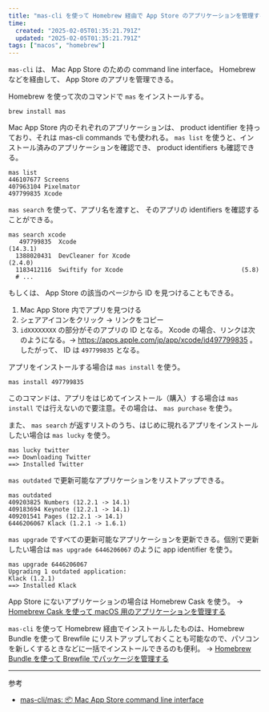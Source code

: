 ```yaml
---
title: "mas-cli を使って Homebrew 経由で App Store のアプリケーションを管理する"
time:
  created: "2025-02-05T01:35:21.791Z"
  updated: "2025-02-05T01:35:21.791Z"
tags: ["macos", "homebrew"]
---
```


`mas-cli` は、 Mac App Store のための command line interface。 Homebrew などを経由して、 App Store のアプリを管理できる。

Homebrew を使って次のコマンドで `mas` をインストールする。

```shell
brew install mas
```

Mac App Store 内のそれぞれのアプリケーションは、 product identifier を持っており、それは mas-cli commands でも使われる。 `mas list` を使うと、インストール済みのアプリケーションを確認でき、 product identifiers も確認できる。

```shell
mas list
446107677 Screens
407963104 Pixelmator
497799835 Xcode
```

`mas search` を使って、アプリ名を渡すと、 そのアプリの identifiers を確認することができる。

```shell
mas search xcode
   497799835  Xcode                                              (14.3.1)
  1388020431  DevCleaner for Xcode                               (2.4.0)
  1183412116  Swiftify for Xcode                                 (5.8)
  # ...
```

もしくは、 App Store の該当のページから ID を見つけることもできる。

1. Mac App Store 内でアプリを見つける
2. シェアアイコンをクリック → リンクをコピー
3. `idXXXXXXXX` の部分がそのアプリの ID となる。 Xcode の場合、リンクは次のようになる。→ https://apps.apple.com/jp/app/xcode/id497799835 。したがって、 ID は `497799835` となる。

アプリをインストールする場合は `mas install` を使う。

```shell
mas install 497799835
```

このコマンドは、アプリをはじめてインストール（購入）する場合は `mas install` では行えないので要注意。その場合は、 `mas purchase` を使う。


また、 `mas search` が返すリストのうち、はじめに現れるアプリをインストールしたい場合は `mas lucky` を使う。

```shell
mas lucky twitter
==> Downloading Twitter
==> Installed Twitter
```

`mas outdated` で更新可能なアプリケーションをリストアップできる。

```
mas outdated
409203825 Numbers (12.2.1 -> 14.1)
409183694 Keynote (12.2.1 -> 14.1)
409201541 Pages (12.2.1 -> 14.1)
6446206067 Klack (1.2.1 -> 1.6.1)
```

`mas upgrade` ですべての更新可能なアプリケーションを更新できる。個別で更新したい場合は `mas upgrade 6446206067` のように app identifier を使う。

```
mas upgrade 6446206067
Upgrading 1 outdated application:
Klack (1.2.1)
==> Installed Klack
```

App Store にないアプリケーションの場合は Homebrew Cask を使う。 → [Homebrew Cask を使って macOS 用のアプリケーションを管理する](/notes/homebrew-cask)

`mas-cli` を使って Homebrew 経由でインストールしたものは、Homebrew Bundle を使って Brewfile にリストアップしておくことも可能なので、パソコンを新しくするときなどに一括でインストールできるのも便利。 → [Homebrew Bundle を使って Brewfile でパッケージを管理する](/notes/homebrew-bundle)

---

参考

- [mas-cli/mas: :package: Mac App Store command line interface](https://github.com/mas-cli/mas)

